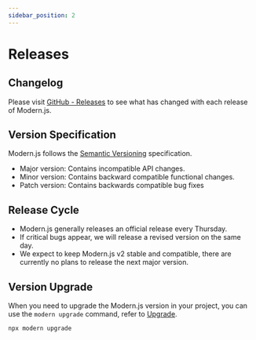 ```yaml
---
sidebar_position: 2
---
```


# Releases

## Changelog

Please visit [GitHub - Releases](https://github.com/web-infra-dev/modern.js/releases) to see what has changed with each release of Modern.js.

## Version Specification

Modern.js follows the [Semantic Versioning](https://semver.org) specification.

- Major version: Contains incompatible API changes.
- Minor version: Contains backward compatible functional changes.
- Patch version: Contains backwards compatible bug fixes

## Release Cycle

- Modern.js generally releases an official release every Thursday.
- If critical bugs appear, we will release a revised version on the same day.
- We expect to keep Modern.js v2 stable and compatible, there are currently no plans to release the next major version.

## Version Upgrade

When you need to upgrade the Modern.js version in your project, you can use the `modern upgrade` command, refer to [Upgrade](/guides/get-started/upgrade).

```bash
npx modern upgrade
```
